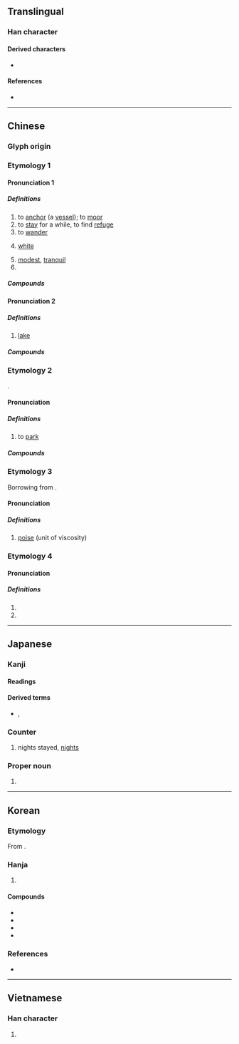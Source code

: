 {{see|濼}}
{{character info}}

==Translingual==

===Han character===
{{stroke order|strokes=8}}
{{Han char|rn=85|rad=水|as=05|sn=8|four=36100|canj=EHA|ids=⿰氵白}}

====Derived characters====
*{{l|mul|箔}}

====References====
* {{Han ref|kx=0615.140|dkj=17275|dj=1009.100|hdz=31588.050|uh=6CCA|ud=27850|bh=AA79|bd=43641}}

----

==Chinese==
{{zh-forms|alt=濼-“lake”}}

===Glyph origin===
{{Han etym}}

===Etymology 1===

====Pronunciation 1====
{{zh-pron
|m=bó,pò,2nb=variant in Taiwan
|c=bok6,pok3
|c_note=pok3 — colloquial, sometimes [[proscribed]] variant in {{zh-l|漂泊|tr=piu1 pok3}}, {{zh-l|落泊|tr=lok6 pok3}} etc
|h=pfs=
|md=
|mn=qz:phiak/xm,zz:phek/qz:piak/xm,zz:pek/xm,zz:pok/po̍k/po̍h
|mn_note=po̍k - literary; po̍h - vernacular
|mn-t=boh8
|w=5boq,4phaq
|mc=y
|oc=y
|cat=v,a
}}

=====Definitions=====
{{zh-hanzi}}

# to [[anchor]] (a [[vessel]]); to [[moor]]
# to [[stay]] for a while, to find [[refuge]]
# to [[wander]]
# {{lb|zh|of [[water]]}} [[white]]
# [[modest]], [[tranquil]]
# {{zh-alt-form|薄}}

=====Compounds=====
{{zh-der|安泊|漂泊|澹泊|沽泊|淡泊名利|積泊|澹泊明志|澹泊寡欲|淡泊|止泊|泊秦淮|泊懷|打細泊|楓橋夜泊|飄泊|落泊|馬泊六|鳳泊鸞飄|評泊|羈泊|萍泊|鸞飄鳳泊|前泊|尼泊爾|泊然}}

====Pronunciation 2====
{{zh-pron
|m=泊
|c=bok6,pok3,baak3
|c_note=pok3 — variant, recommended spelling is {{zh-l|濼|tr=-}}; baak3 — rare
|h=pfs=
|md=
|mn=qz:phiak/xm,zz:phek/qz:piak/xm,zz:pek/xm,zz:pok/po̍k/po̍h
|mn_note=po̍k - literary; po̍h - vernacular
|mn-t=boh8
|w=4phaq
|dial=n
|cat=n
}}

=====Definitions=====
{{zh-hanzi}}

# [[lake]]

=====Compounds=====
{{zh-der|梁山泊|湖泊|羅布泊|鏡泊湖|血泊|水泊|浪泊|村生泊長|河泊所|灣泊|泊舟|泊岸|浮泊|歇泊|駐泊地|駐泊|碇泊區|泊船|泊位|宿泊}}

===Etymology 2===
{{psm|zh|en|park}}.

====Pronunciation====
{{zh-pron
|m=bó,pā
|m_note=pā — colloquial variant in {{zh-l|泊車}}
|c=paak3
|dial=n
|cat=v
}}

=====Definitions=====
{{zh-hanzi}}

# {{lb|zh|chiefly|Cantonese}} to [[park]]
#: {{zh-x|一 個 位{wai6-2} 都 冇 得 泊{paak3}|not a single parking spot available|C}}

=====Compounds=====
{{zh-der|停泊|泊車|泊船|泊低|泊齊|泊車仔|泊位}}

===Etymology 3===
Borrowing from {{bor|zh|en|poise}}.

====Pronunciation====
{{zh-pron
|m=bó
|dial=n
|cat=n
}}

=====Definitions=====
{{zh-hanzi}}

# [[poise]] (unit of viscosity)

===Etymology 4===

====Pronunciation====
{{zh-pron
|m=pò
|dial=n
|cat=a
}}

=====Definitions=====
{{zh-hanzi}}

# {{zh-used in|漠泊}}
# {{zh-alt-form|洦}}

----

==Japanese==

===Kanji===
{{ja-kanji|grade=c|rs=水05}}

====Readings====
{{ja-readings
|goon=ばく, ひゃく
|kanon=はく
|kun=と-まる, と-める, とまり
}}

====Derived terms====
* {{ja-r|素%泊り|す%どまり|rom=-}}, {{ja-r|素%泊まり|す%どまり}}

===Counter===
{{ja-pos|はく|counter}}

# nights stayed, [[nights]]

===Proper noun===
{{ja-pos|とまり|proper}}

# {{surname|ja|A=a|nodot=1|sort=とまり}}

----

==Korean==

===Etymology===
From {{der|ko|ltc|-}} {{ltc-l|泊|id=1}}.

===Hanja===
{{ko-hanja-search}}
{{ko-hanja/new|머무르다|머무를|박}}

# {{hanja form of|박|[[stay]]; [[visit]]}}

====Compounds====
{{der-top|Compounds}}
* {{ko-l|숙박|[[lodge]], [[lodgement]]|宿泊}}
* {{ko-l|정박|[[anchor]]|碇泊}}
* {{ko-l|민박|民泊}}
* {{ko-l|표박|漂泊}}
{{der-bottom}}

===References===
* {{R:hanjadoc|5878}}

----

==Vietnamese==

===Han character===
{{vi-readings|reading=bạc|rs=水05}}

# {{rfdef|vi|sort=水05}}